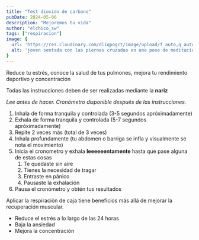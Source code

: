 ```yaml
---
title: "Test dioxido de carbono"
pubDate: 2024-05-06
description: "Mejoremos tu vida"
author: "elchico_sw"
tags: ["respiracion"]
image: {
  url: 'https://res.cloudinary.com/dliqpogct/image/upload/f_auto,q_auto/v1/mysite/breath',
  alt: 'joven sentada con las piernas cruzadas en una pose de meditación contra un fondo rojo.'
}
---
```



Reduce tu estrés, conoce la salud de tus pulmones, mejora tu rendimiento deportivo y concentración

Todas las instrucciones deben de ser realizadas mediante la **nariz** 

_Lee antes de hacer. Cronómetro disponible después de las instrucciones._

1. Inhala de forma tranquila y controlada (3-5 segundos apróximadamente)
2. Exhala de forma tranquila y controlada (5-7 segundos apróximadamente)
3. Repite 2 veces más (total de 3 veces)
4. Inhala profundamente (tu abdomen o barriga se infla y visualmente se nota el movimiento)
5. Inicia el cronometro y exhala **leeeeeentamente** hasta que pase alguna de estas cosas
    1. Te quedaste sin aire
    2. Tienes la necesidad de tragar
    3. Entraste en pánico
    4. Pausaste la exhalación
6. Pausa el cronómetro y obtén tus resultados

<ParentTimer client:load/>

Aplicar la respiración de caja tiene beneficios más allá de mejorar la recuperación muscular.

- Reduce el estrés a lo largo de las 24 horas
- Baja la ansiedad
- Mejora la concentración